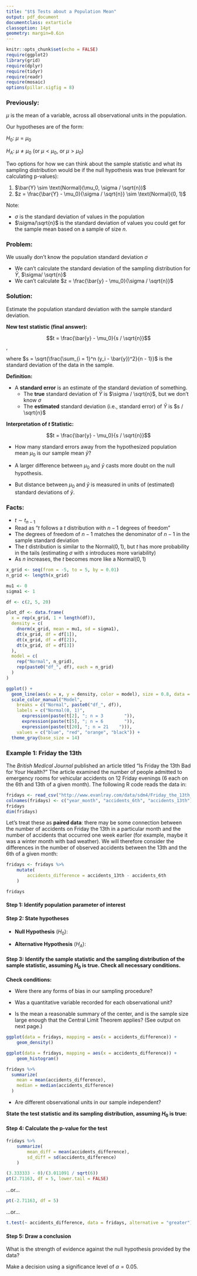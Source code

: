 ```yaml
---
title: "$t$ Tests about a Population Mean"
output: pdf_document
documentclass: extarticle
classoption: 14pt
geometry: margin=0.6in
---
```


```r
knitr::opts_chunk$set(echo = FALSE)
require(ggplot2)
library(grid)
require(dplyr)
require(tidyr)
require(readr)
require(mosaic)
options(pillar.sigfig = 8)
```

### Previously:

$\mu$ is the mean of a variable, across all observational units in the population.

Our hypotheses are of the form:

$H_0$: $\mu = \mu_0$

$H_A$: $\mu \neq \mu_0$ (or $\mu < \mu_0$, or $\mu > \mu_0$)

Two options for how we can think about the sample statistic and what its sampling distribution would be if the null hypothesis was true (relevant for calculating p-values):

1. $\bar{Y} \sim \text{Normal}(\mu_0, \sigma / \sqrt{n})$
2. $z = \frac{\bar{Y} - \mu_0}{\sigma / \sqrt{n}} \sim \text{Normal}(0, 1)$

Note:

 * $\sigma$ is the standard deviation of values in the population
 * $\sigma/\sqrt{n}$ is the standard deviation of values you could get for the sample mean based on a sample of size $n$.

### Problem:

We usually don't know the population standard deviation $\sigma$

 * We can't calculate the standard deviation of the sampling distribution for $\bar{Y}$, $\sigma/ \sqrt{n}$
 * We can't calculate $z = \frac{\bar{y} - \mu_0}{\sigma / \sqrt{n}}$

### Solution:

Estimate the population standard deviation with the sample standard deviation.

**New test statistic (final answer):**

$$t = \frac{\bar{y} - \mu_0}{s / \sqrt{n}}$$,

where $s = \sqrt{\frac{\sum_{i = 1}^n (y_i - \bar{y})^2}{n - 1}}$ is the standard deviation of the data in the sample.

**Definition:**

 * A **standard error** is an estimate of the standard deviation of something.
    * The **true** standard deviation of $\bar{Y}$ is $\sigma / \sqrt{n}$, but we don't know $\sigma$
    * The **estimated** standard deviation (i.e., standard error) of $\bar{Y}$ is $s / \sqrt{n}$

**Interpretation of $t$ Statistic:**

$$t = \frac{\bar{y} - \mu_0}{s / \sqrt{n}}$$

 * How many standard errors away from the hypothesized population mean $\mu_0$ is our sample mean $\bar{y}$?

 * A larger difference between $\mu_0$ and $\bar{y}$ casts more doubt on the null hypothesis.
 * But distance between $\mu_0$ and $\bar{y}$ is measured in units of (estimated) standard deviations of $\bar{y}$.

### Facts:

* $t \sim t_{n-1}$
* Read as "$t$ follows a $t$ distribution with $n - 1$ degrees of freedom"
* The degrees of freedom of $n - 1$ matches the denominator of $n-1$ in the sample standard deviation
* The $t$ distribution is similar to the Normal$(0, 1)$, but $t$ has more probability in the tails (estimating $\sigma$ with $s$ introduces more variability)
* As $n$ increases, the $t$ becomes more like a Normal$(0, 1)$

```r
x_grid <- seq(from = -5, to = 5, by = 0.01)
n_grid <- length(x_grid)

mu1 <- 0
sigma1 <- 1

df <- c(2, 5, 20)

plot_df <- data.frame(
  x = rep(x_grid, 1 + length(df)),
  density = c(
    dnorm(x_grid, mean = mu1, sd = sigma1),
    dt(x_grid, df = df[1]),
    dt(x_grid, df = df[2]),
    dt(x_grid, df = df[3])
  ),
  model = c(
    rep("Normal", n_grid),
    rep(paste0("df_", df), each = n_grid)
  )
)

ggplot() +
  geom_line(aes(x = x, y = density, color = model), size = 0.8, data = plot_df) +
  scale_color_manual("Model",
    breaks = c("Normal", paste0("df_", df)),
    labels = c("Normal(0, 1)",
      expression(paste(t[2], "; n = 3        ")),
      expression(paste(t[5], "; n = 6        ")),
      expression(paste(t[20], "; n = 21    "))),
    values = c("blue", "red", "orange", "black")) +
  theme_gray(base_size = 14)
```

\newpage

### Example 1: Friday the 13th

The *British Medical Journal* published an article titled "Is Friday the 13th Bad for Your Health?" The article examined the number of people admitted to emergency rooms for vehicular accidents on 12 Friday evenings (6 each on the 6th and 13th of a given month). The following R code reads the data in:

```r
fridays <- read_csv("http://www.evanlray.com/data/sdm4/Friday_the_13th_Part_2.csv")
colnames(fridays) <- c("year_month", "accidents_6th", "accidents_13th")
fridays
dim(fridays)
```

Let's treat these as **paired data**: there may be some connection between the number of accidents on Friday the 13th in a particular month and the number of accidents that occurred one week earlier (for example, maybe it was a winter month with bad weather).  We will therefore consider the differences in the number of observed accidents between the 13th and the 6th of a given month:

```r
fridays <- fridays %>%
    mutate(
        accidents_difference = accidents_13th - accidents_6th
    )

fridays
```

\newpage

#### Step 1: Identify population parameter of interest

\vspace{2cm}

#### Step 2: State hypotheses

 * **Null Hypothesis** ($H_0$): 

\vspace{2cm}

 * **Alternative Hypothesis** ($H_A$): 

\vspace{2cm}

#### Step 3: Identify the sample statistic and the sampling distribution of the sample statistic, assuming $H_0$ is true.  Check all necessary conditions.

**Check conditions:**

 * Were there any forms of bias in our sampling procedure?

\vspace{2cm}

 * Was a quantitative variable recorded for each observational unit?

\vspace{2cm}

 * Is the mean a reasonable summary of the center, and is the sample size large enough that the Central Limit Theorem applies?  (See output on next page.)

\newpage

```r
ggplot(data = fridays, mapping = aes(x = accidents_difference)) +
    geom_density()
```

```r
ggplot(data = fridays, mapping = aes(x = accidents_difference)) +
    geom_histogram()
```

```r
fridays %>%
  summarize(
    mean = mean(accidents_difference),
    median = median(accidents_difference)
  )
```

\vspace{2cm}

 * Are different observational units in our sample independent?

\vspace{2cm}

**State the test statistic and its sampling distribution, assuming $H_0$ is true:**

\vspace{2cm}

#### Step 4: Calculate the p-value for the test

```r
fridays %>%
    summarize(
        mean_diff = mean(accidents_difference),
        sd_diff = sd(accidents_difference)
    )
```

\vspace{4cm}

```r
(3.333333 - 0)/(3.011091 / sqrt(6))
pt(2.71163, df = 5, lower.tail = FALSE)
```

...or...

```r
pt(-2.71163, df = 5)
```

...or...

```r
t.test(~ accidents_difference, data = fridays, alternative = "greater")
```

#### Step 5: Draw a conclusion

What is the strength of evidence against the null hypothesis provided by the data?

\vspace{2cm}

Make a decision using a significance level of $\alpha = 0.05$.
